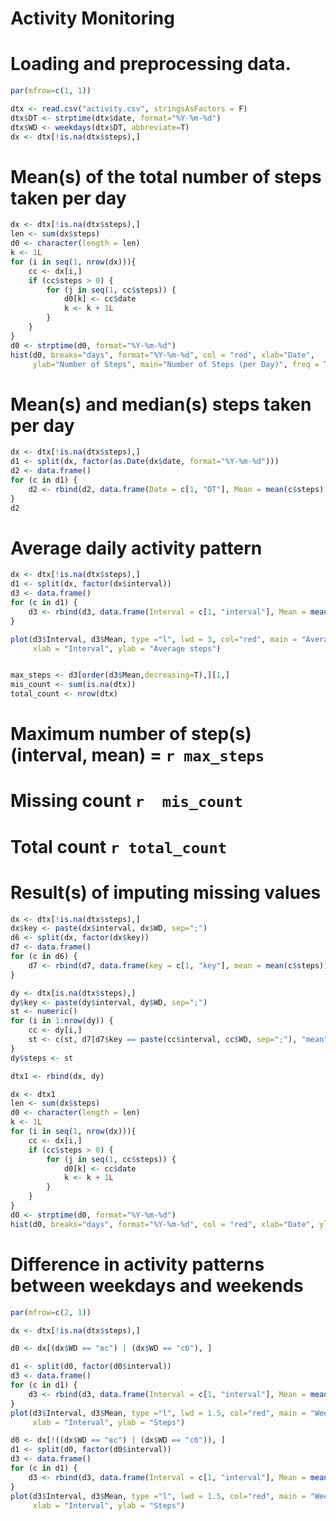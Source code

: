 Activity Monitoring
===================

# Loading and preprocessing data.

```r
par(mfrow=c(1, 1))

dtx <- read.csv("activity.csv", stringsAsFactors = F)
dtx$DT <- strptime(dtx$date, format="%Y-%m-%d")
dtx$WD <- weekdays(dtx$DT, abbreviate=T)
dx <- dtx[!is.na(dtx$steps),]
```

# Mean(s) of the total number of steps taken per day

```r
dx <- dtx[!is.na(dtx$steps),]
len <- sum(dx$steps)
d0 <- character(length = len)
k <- 1L
for (i in seq(1, nrow(dx))){
    cc <- dx[i,]
    if (cc$steps > 0) {
        for (j in seq(1, cc$steps)) {
            d0[k] <- cc$date
            k <- k + 1L
        }
    }
}
d0 <- strptime(d0, format="%Y-%m-%d")
hist(d0, breaks="days", format="%Y-%m-%d", col = "red", xlab="Date", 
     ylab="Number of Steps", main="Number of Steps (per Day)", freq = TRUE)
```

# Mean(s) and median(s) steps taken per day

```r
dx <- dtx[!is.na(dtx$steps),]
d1 <- split(dx, factor(as.Date(dx$date, format="%Y-%m-%d")))
d2 <- data.frame()
for (c in d1) {
    d2 <- rbind(d2, data.frame(Date = c[1, "DT"], Mean = mean(c$steps), Median = median(c$steps)))
}
d2
```

# Average daily activity pattern

```r
dx <- dtx[!is.na(dtx$steps),]
d1 <- split(dx, factor(dx$interval))
d3 <- data.frame()
for (c in d1) {
    d3 <- rbind(d3, data.frame(Interval = c[1, "interval"], Mean = mean(c$steps)))
}

plot(d3$Interval, d3$Mean, type ="l", lwd = 3, col="red", main = "Average Steps for 5 Minute Interval", 
     xlab = "Interval", ylab = "Average steps")


max_steps <- d3[order(d3$Mean,decreasing=T),][1,]
mis_count <- sum(is.na(dtx))
total_count <- nrow(dtx)

```

# Maximum number of step(s) (interval, mean) = `r max_steps`

# Missing count `r  mis_count`

# Total count `r total_count`

# Result(s) of imputing missing values

```r
dx <- dtx[!is.na(dtx$steps),]
dx$key <- paste(dx$interval, dx$WD, sep=";")
d6 <- split(dx, factor(dx$key))
d7 <- data.frame()
for (c in d6) {
    d7 <- rbind(d7, data.frame(key = c[1, "key"], mean = mean(c$steps)))
}

dy <- dtx[is.na(dtx$steps),]
dy$key <- paste(dy$interval, dy$WD, sep=";")
st <- numeric()
for (i in 1:nrow(dy)) {
    cc <- dy[i,]
    st <- c(st, d7[d7$key == paste(cc$interval, cc$WD, sep=";"), "mean"])
}
dy$steps <- st     

dtx1 <- rbind(dx, dy)

dx <- dtx1
len <- sum(dx$steps)
d0 <- character(length = len)
k <- 1L
for (i in seq(1, nrow(dx))){
    cc <- dx[i,]
    if (cc$steps > 0) {
        for (j in seq(1, cc$steps)) {
            d0[k] <- cc$date
            k <- k + 1L
        }
    }
}
d0 <- strptime(d0, format="%Y-%m-%d")
hist(d0, breaks="days", format="%Y-%m-%d", col = "red", xlab="Date", ylab="Steps", main="Steps per Day", freq = TRUE)

```


# Difference in activity patterns between weekdays and weekends

```r
par(mfrow=c(2, 1))

dx <- dtx[!is.na(dtx$steps),]

d0 <- dx[(dx$WD == "вс") | (dx$WD == "сб"), ]

d1 <- split(d0, factor(d0$interval))
d3 <- data.frame()
for (c in d1) {
    d3 <- rbind(d3, data.frame(Interval = c[1, "interval"], Mean = mean(c$steps)))
}
plot(d3$Interval, d3$Mean, type ="l", lwd = 1.5, col="red", main = "Weekend", 
     xlab = "Interval", ylab = "Steps")

d0 <- dx[!((dx$WD == "вс") | (dx$WD == "сб")), ]
d1 <- split(d0, factor(d0$interval))
d3 <- data.frame()
for (c in d1) {
    d3 <- rbind(d3, data.frame(Interval = c[1, "interval"], Mean = mean(c$steps)))
}
plot(d3$Interval, d3$Mean, type ="l", lwd = 1.5, col="red", main = "Weekday", 
     xlab = "Interval", ylab = "Steps")
```


